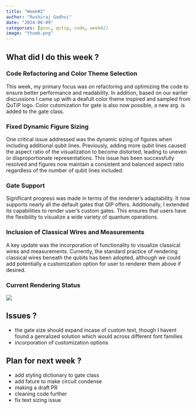 ```yaml
---
title: "Week#2"
author: "Rushiraj Gadhvi"
date: "2024-06-09"
categories: [gsoc, qutip, code, week#2]
image: "thumb.png"
---
```


## What did I do this week ?

### Code Refactoring and Color Theme Selection
This week, my primary focus was on refactoring and optimizing the code to ensure better performance and readability. In addition, based on our earlier discussions I came up with a deafult color theme inspired and sampled from QuTiP logo. Color cutomization for gate is also now possible, a new arg. is added to the gate class. 

### Fixed Dynamic Figure Sizing
One critical issue addressed was the dynamic sizing of figures when including additional qubit lines. Previously, adding more qubit lines caused the aspect ratio of the visualization to become distorted, leading to uneven or disproportionate representations. This issue has been successfully resolved and figures now maintain a consistent and balanced aspect ratio regardless of the number of qubit lines included.

### Gate Support
Significant progress was made in terms of the renderer's adaptability. It now supports nearly all the default gates that QIP offers. Additionally, I extended its capabilities to render user's custom gates. This ensures that users have the flexibility to visualize a wide variety of quantum operations.

### Inclusion of Classical Wires and Measurements
A key update was the incorporation of functionality to visualize classical wires and measurements. Currently, the standard practice of rendering classical wires beneath the qubits has been adopted, although we could add potentially a customization option for user to renderer them above if desired.

### Current Rendering Status
![](./week2-snap.png)

## Issues ?
- the gate size should expand incase of custom text, though I havent found a genralized solution which would across different font families
- incorporation of customization options

## Plan for next week ?
- add styling dictionary to gate class
- add fature to make circuit condense
- making a draft PR
- cleaning code further
- fix text sizing issue
